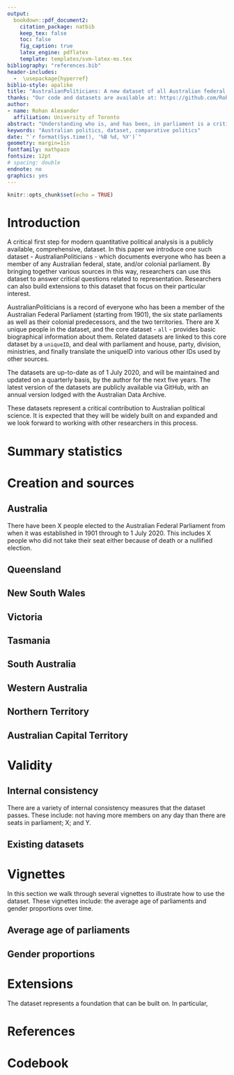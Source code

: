 ```yaml
---
output: 
  bookdown::pdf_document2:
    citation_package: natbib
    keep_tex: false
    toc: false
    fig_caption: true
    latex_engine: pdflatex
    template: templates/svm-latex-ms.tex
bibliography: "references.bib"
header-includes:
  -  \usepackage{hyperref}
biblio-style: apalike
title: "AustralianPoliticians: A new dataset of all Australian federal, state, and colonial politicians"
thanks: "Our code and datasets are available at: https://github.com/RohanAlexander/australian_politicians. Comments on the `r format(Sys.time(), '%d %B %Y')` version of this paper are welcome at: rohan.alexander@utoronto.ca."
author:
- name: Rohan Alexander
  affiliation: University of Toronto
abstract: "Understanding who is, and has been, in parliament is a critical initial step for almost any type of quantitative analysis. Nonetheless, there is no publicly available comprehensive dataset of those who have been members of Australia's federal, state, and colonial parliaments. In this paper we introduce a new dataset - AustralianPoliticians - which contains daily data on the members of parliament for the Australian Federal Parliament, the six state parliaments, the two territory parliaments, and the preceeding colonial parliaments. We discuss the creation of this dataset, and then show its validity through various existing datasets and internal consistency tests. Finally, we discuss some extensions to this dataset. This dataset will be of use to those interested in quantitative analysis of Australian politics."
keywords: "Australian politics, dataset, comparative politics"
date: "`r format(Sys.time(), '%B %d, %Y')`"
geometry: margin=1in
fontfamily: mathpazo
fontsize: 12pt
# spacing: double
endnote: no
graphics: yes
---
```


```r
knitr::opts_chunk$set(echo = TRUE)
```

# Introduction

A critical first step for modern quantitative political analysis is a publicly available, comprehensive, dataset. In this paper we introduce one such dataset - AustralianPoliticians - which documents everyone who has been a member of any Australian federal, state, and/or colonial parliament. By bringing together various sources in this way, researchers can use this dataset to answer critical questions related to representation. Researchers can also build extensions to this dataset that focus on their particular interest. 

AustralianPoliticians is a record of everyone who has been a member of the Australian Federal Parliament (starting from 1901), the six state parliaments as well as their colonial predecessors, and the two territories. There are X unique people in the dataset, and the core dataset - `all` - provides basic biographical information about them. Related datasets are linked to this core dataset by a `uniqueID`, and deal with parliament and house, party, division, ministries, and finally translate the uniqueID into various other IDs used by other sources.

The datasets are up-to-date as of 1 July 2020, and will be maintained and updated on a quarterly basis, by the author for the next five years. The latest version of the datasets are publicly available via GitHub, with an annual version lodged with the Australian Data Archive.

These datasets represent a critical contribution to Australian political science. It is expected that they will be widely built on and expanded and we look forward to working with other researchers in this process.




# Summary statistics


# Creation and sources

## Australia

There have been X people elected to the Australian Federal Parliament from when it was established in 1901 through to 1 July 2020. This includes X people who did not take their seat either because of death or a nullified election.

## Queensland

## New South Wales

## Victoria

## Tasmania

## South Australia

## Western Australia

## Northern Territory

## Australian Capital Territory



# Validity

## Internal consistency

There are a variety of internal consistency measures that the dataset passes. These include: not having more members on any day than there are seats in parliament; X; and Y.

## Existing datasets



# Vignettes

In this section we walk through several vignettes to illustrate how to use the dataset. These vignettes include: the average age of parliaments and gender proportions over time.

## Average age of parliaments


## Gender proportions



# Extensions

The dataset represents a foundation that can be built on. In particular, 


# References



# Codebook


